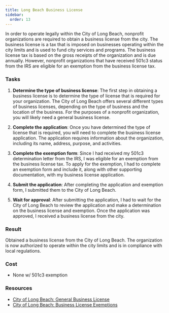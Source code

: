 ```yaml
---
title: Long Beach Business License
sidebar:
  order: 13
---
```


In order to operate legally within the City of Long Beach, nonprofit organizations are required to obtain a business license from the city. The business license 
is a tax that is imposed on businesses operating within the city limits and is used to fund city services and programs. The business license tax is based on the 
gross receipts of the organization and is due annually. However, nonprofit organizations that have received 501c3 status from the IRS are eligible for an exemption
from the business license tax.

### Tasks

<Steps>

1. **Determine the type of business license**: The first step in obtaining a business license is to determine the type of license that is required for your organization. The City of Long Beach offers several different types of business licenses, depending on the type of business and the location of the business. For the purposes of a nonprofit organization, you will likely need a general business license.

1. **Complete the application**: Once you have determined the type of license that is required, you will need to complete the business license application. The application requires information about the organization, including its name, address, purpose, and activities.

1. **Complete the exemption form**: Since I had received my 501c3 determination letter from the IRS, I was eligible for an exemption from the business license tax. To apply for the exemption, I had to complete an exemption form and include it, along with other supporting documentation, with my business license application.

1. **Submit the application**: After completing the application and exemption form, I submitted them to the City of Long Beach.

1. **Wait for approval**: After submitting the application, I had to wait for the City of Long Beach to review the application and make a determination on the business license and exemption. Once the application was approved, I received a business license from the city.

</Steps>

### Result

Obtained a business license from the City of Long Beach. The organization is now authorized to operate within the city limits and is in compliance with local regulations.

### Cost

- None w/ 501c3 exemption

### Resources

- [City of Long Beach: General Business License](https://www.longbeach.gov/finance/business-info/business-licenses/general-business-license/)
- [City of Long Beach: Business License Exemptions](https://longbeach.gov/finance/business-info/business-licenses/exemptions/)